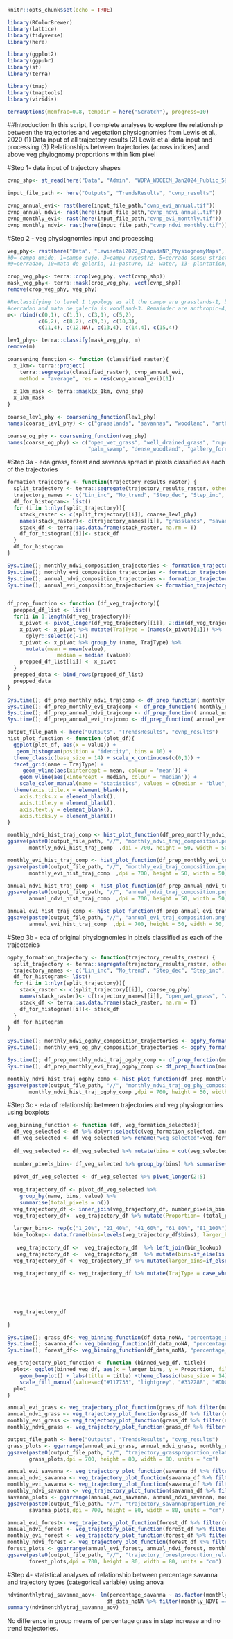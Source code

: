 ```r
knitr::opts_chunk$set(echo = TRUE)
```

```r
library(RColorBrewer)
library(lattice)
library(tidyverse)
library(here)

library(ggplot2)
library(ggpubr)
library(sf)
library(terra)

library(tmap)
library(tmaptools)
library(viridis)

terraOptions(memfrac=0.8, tempdir = here("Scratch"), progress=10)
```
##Introduction
In this script, I complete analyses to explore the relationship between the trajectories and vegetation physiognomies from Lewis et al., 2020
(1) Data input of all trajectory results
(2) Lewis et al data input and processing
(3) Relationships between trajectories (across indices) and above veg phyiognomy proportions within 1km pixel

#Step 1- data input of trajectory shapes
```r
cvnp_shp<- st_read(here("Data", "Admin", "WDPA_WDOECM_Jan2024_Public_59_shp","WDPA_WDOECM_Jan2024_Public_59_shp_0", "WDPA_WDOECM_Jan2024_Public_59_shp-polygons.shp")) 

input_file_path <- here("Outputs", "TrendsResults", "cvnp_results")

cvnp_annual_evi<- rast(here(input_file_path,"cvnp_evi_annual.tif"))
cvnp_annual_ndvi<- rast(here(input_file_path,"cvnp_ndvi_annual.tif"))
cvnp_monthly_evi<- rast(here(input_file_path,"cvnp_evi_monthly.tif"))
cvnp_monthly_ndvi<- rast(here(input_file_path,"cvnp_ndvi_monthly.tif"))

```

#Step 2 - veg physiognomies input and processing
```r
veg_phy<- rast(here("Data", "Lewisetal2022_ChapadaNP_PhysiognomyMaps", "PNCV_vegMap_woText.tif"))
#0= campo umido, 1=campo sujo, 3=campu rupestre, 5=cerrado sensu stricto, 6=cerrado rupestre, 8=verada
#9=cerradao, 10=mata de galeria, 11-pasture, 12- water, 13- plantation, 14- agriculture, 15- nonvegetated

crop_veg_phy<- terra::crop(veg_phy, vect(cvnp_shp))
mask_veg_phy<- terra::mask(crop_veg_phy, vect(cvnp_shp))
remove(crop_veg_phy, veg_phy)

#Reclassifying to level 1 typology as all the campo are grasslands-1, both cerrado and verada are savannas-2
#cerradao and mata de galeria is woodland-3. Remainder are anthropic-4, water is NA
m<- rbind(c(0,1), c(1,1), c(3,1), c(5,2), 
          c(6,2), c(8,2), c(9,3), c(10,3), 
          c(11,4), c(12,NA), c(13,4), c(14,4), c(15,4))

lev1_phy<- terra::classify(mask_veg_phy, m)
remove(m)

coarsening_function <- function (classified_raster){
  x_1km<- terra::project(
    terra::segregate(classified_raster), cvnp_annual_evi,
    method = "average", res = res(cvnp_annual_evi)[1])
 
  x_1km_mask <- terra::mask(x_1km, cvnp_shp)
  x_1km_mask
}

coarse_lev1_phy <- coarsening_function(lev1_phy)
names(coarse_lev1_phy) <- c("grasslands", "savannas", "woodland", "anthropic")

coarse_og_phy <- coarsening_function(veg_phy)
names(coarse_og_phy) <- c("open_wet_grass", "well_drained_grass", "rupestrian_grass", "typical_cerrado", "rupestrian_cerrado", 
                          "palm_swamp", "dense_woodland", "gallery_forest", "pasture", "water", "plantation", "agriculture", "nonvegetated")


```

#Step 3a - eda grass, forest and savanna spread in pixels classified as each of the trajectories
```r
formation_trajectory <- function(trajectory_results_raster) {
  split_trajectory <- terra::segregate(trajectory_results_raster, other = NA)
  trajectory_names <- c("Lin_inc", "No_trend", "Step_dec", "Step_inc", "Quad_inc_acc", "Quad_inc_dec")
  df_for_histogram<- list()
  for (i in 1:nlyr(split_trajectory)){
    stack_raster <- c(split_trajectory[[i]], coarse_lev1_phy)
    names(stack_raster)<- c(trajectory_names[[i]], "grasslands", "savannas", "woodland", "anthropic")
    stack_df <- terra::as.data.frame(stack_raster, na.rm = T)
    df_for_histogram[[i]]<- stack_df
  }
  df_for_histogram
}

Sys.time(); monthly_ndvi_composition_trajectories <- formation_trajectory(cvnp_monthly_ndvi); Sys.time()
Sys.time(); monthly_evi_composition_trajectories <- formation_trajectory(cvnp_monthly_evi); Sys.time()
Sys.time(); annual_ndvi_composition_trajectories <- formation_trajectory(cvnp_annual_ndvi); Sys.time()
Sys.time(); annual_evi_composition_trajectories <- formation_trajectory(cvnp_annual_evi); Sys.time()


df_prep_function <- function (df_veg_trajectory){
  prepped_df_list <- list()
  for(i in 1:length(df_veg_trajectory)){
    x_pivot <- pivot_longer(df_veg_trajectory[[i]], 2:dim(df_veg_trajectory[[i]])[2])
    x_pivot <- x_pivot %>% mutate(TrajType = (names(x_pivot)[1])) %>%
      dplyr::select(c(-1))
    x_pivot <- x_pivot %>% group_by (name, TrajType) %>%
      mutate(mean = mean(value),
                median = median (value))
    prepped_df_list[[i]] <- x_pivot
  }
  prepped_data <- bind_rows(prepped_df_list)
  prepped_data
}

Sys.time(); df_prep_monthly_ndvi_trajcomp <- df_prep_function( monthly_ndvi_composition_trajectories); Sys.time()
Sys.time(); df_prep_monthly_evi_trajcomp <- df_prep_function( monthly_evi_composition_trajectories); Sys.time()
Sys.time(); df_prep_annual_ndvi_trajcomp <- df_prep_function( annual_ndvi_composition_trajectories); Sys.time()
Sys.time(); df_prep_annual_evi_trajcomp <- df_prep_function( annual_evi_composition_trajectories); Sys.time()

output_file_path <- here("Outputs", "TrendsResults", "cvnp_results")
hist_plot_function <- function (plot_df){
  ggplot(plot_df, aes(x = value)) + 
   geom_histogram(position = "identity", bins = 10) +
  theme_classic(base_size = 14) + scale_x_continuous(c(0,1)) +
  facet_grid(name ~ TrajType) + 
     geom_vline(aes(xintercept = mean, colour = 'mean')) +
    geom_vline(aes(xintercept = median, colour = 'median')) +
    scale_color_manual(name = "statistics", values = c(median = "blue", mean = "red")) +
  theme(axis.title.x = element_blank(),
    axis.ticks.x = element_blank(),
    axis.title.y = element_blank(),
    axis.text.y = element_blank(),
    axis.ticks.y = element_blank())  
}

monthly_ndvi_hist_traj_comp <- hist_plot_function(df_prep_monthly_ndvi_trajcomp)
ggsave(paste0(output_file_path, "//", "monthly_ndvi_traj_composition.png"),
       monthly_ndvi_hist_traj_comp  ,dpi = 700, height = 50, width = 50, units = "cm")

monthly_evi_hist_traj_comp <- hist_plot_function(df_prep_monthly_evi_trajcomp)
ggsave(paste0(output_file_path, "//", "monthly_evi_traj_composition.png"),
       monthly_evi_hist_traj_comp  ,dpi = 700, height = 50, width = 50, units = "cm")

annual_ndvi_hist_traj_comp <- hist_plot_function(df_prep_annual_ndvi_trajcomp)
ggsave(paste0(output_file_path, "//", "annual_ndvi_traj_composition.png"),
       annual_ndvi_hist_traj_comp  ,dpi = 700, height = 50, width = 50, units = "cm")

annual_evi_hist_traj_comp <- hist_plot_function(df_prep_annual_evi_trajcomp)
ggsave(paste0(output_file_path, "//", "annual_evi_traj_composition.png"),
       annual_evi_hist_traj_comp  ,dpi = 700, height = 50, width = 50, units = "cm")

```


#Step 3b - eda of original physiognomies in pixels classified as each of the trajectories
```r
ogphy_formation_trajectory <- function(trajectory_results_raster) {
  split_trajectory <- terra::segregate(trajectory_results_raster, other = NA)
  trajectory_names <- c("Lin_inc", "No_trend", "Step_dec", "Step_inc", "Quad_inc_acc", "Quad_inc_dec")
  df_for_histogram<- list()
  for (i in 1:nlyr(split_trajectory)){
    stack_raster <- c(split_trajectory[[i]], coarse_og_phy)
    names(stack_raster)<- c(trajectory_names[[i]], "open_wet_grass", "well_drained_grass", "rupestrian_grass", "typical_cerrado", "rupestrian_cerrado", "palm_swamp", "dense_woodland", "gallery_forest", "pasture", "water", "plantation", "agriculture", "nonvegetated")
    stack_df <- terra::as.data.frame(stack_raster, na.rm = T)
    df_for_histogram[[i]]<- stack_df
  }
  df_for_histogram
}

Sys.time(); monthly_ndvi_ogphy_composition_trajectories <- ogphy_formation_trajectory(cvnp_monthly_ndvi); Sys.time()
Sys.time(); monthly_evi_og_phy_composition_trajectories <- ogphy_formation_trajectory(cvnp_monthly_evi); Sys.time()

Sys.time(); df_prep_monthly_ndvi_traj_ogphy_comp <- df_prep_function(monthly_ndvi_ogphy_composition_trajectories); Sys.time()
Sys.time(); df_prep_monthly_evi_traj_ogphy_comp <- df_prep_function(monthly_evi_og_phy_composition_trajectories); Sys.time()

monthly_ndvi_hist_traj_ogphy_comp <- hist_plot_function(df_prep_monthly_ndvi_traj_ogphy_comp)
ggsave(paste0(output_file_path, "//", "monthly_ndvi_traj_og_phy_composition.png"),
       monthly_ndvi_hist_traj_ogphy_comp ,dpi = 700, height = 50, width = 50, units = "cm")

```


#Step 3c - eda of relationship between trajectories and veg physiognomies using boxplots
```r
veg_binning_function <- function (df, veg_formation_selected){
  df_veg_selected <- df %>% dplyr::select(c(veg_formation_selected, annual_EVI, annual_NDVI, monthly_EVI, monthly_NDVI))
  df_veg_selected <- df_veg_selected %>% rename("veg_selected"=veg_formation_selected)
  
  df_veg_selected <- df_veg_selected %>% mutate(bins = cut(veg_selected, breaks =seq(0,1,0.02), ordered_result = TRUE))
  
  number_pixels_bin<- df_veg_selected %>% group_by(bins) %>% summarise(count=n())
  
  pivot_df_veg_selected <- df_veg_selected %>% pivot_longer(2:5)
  
  veg_trajectory_df <- pivot_df_veg_selected %>%
    group_by(name, bins, value) %>%
    summarise(total_pixels = n())
  veg_trajectory_df <- inner_join(veg_trajectory_df, number_pixels_bin)
  veg_trajectory_df<- veg_trajectory_df %>% mutate(Proportion= (total_pixels/count)*100) #nrow 
  
  larger_bins<- rep(c("1_20%", "21_40%", "41_60%", "61_80%", "81_100%"),each=10)
  bin_lookup<- data.frame(bins=levels(veg_trajectory_df$bins), larger_bins=larger_bins)
  
   veg_trajectory_df <-  veg_trajectory_df  %>% left_join(bin_lookup)
   veg_trajectory_df <-  veg_trajectory_df  %>% mutate(bins=if_else(is.na(bins), "No specific veg", bins)) #there are pixels where %veg is 0 which I treat as a seperate category.
  veg_trajectory_df <- veg_trajectory_df %>% mutate(larger_bins=if_else(is.na(larger_bins), "No specific veg", larger_bins))

  veg_trajectory_df <- veg_trajectory_df %>% mutate(TrajType = case_when(value == 2~" Linear Increase",
                                                                         value == 3 ~"No trend",
                                                                         value == 4 ~"Step Decrease",
                                                                         value == 5 ~ "Step Increase",
                                                                         value == 8 ~ "Quadratic Increase (acc)",
                                                                         value == 9 ~ "Quadratic Increase (dec)"))
  veg_trajectory_df
  
}

Sys.time(); grass_df<- veg_binning_function(df_data_noNA, "percentage_grass"); Sys.time()
Sys.time(); savanna_df<- veg_binning_function(df_data_noNA, "percentage_savanna"); Sys.time()
Sys.time(); forest_df<- veg_binning_function(df_data_noNA, "percentage_woodland"); Sys.time()

veg_trajectory_plot_function <- function (binned_veg_df, title){
  plot<- ggplot(binned_veg_df, aes(x = larger_bins, y = Proportion, fill = TrajType)) + 
    geom_boxplot() + labs(title = title) +theme_classic(base_size = 14) +
    scale_fill_manual(values=c("#117733", "lightgrey", "#332288", "#DDCC77", "#882255", "#88CCEE"))
  plot
}

annual_evi_grass <- veg_trajectory_plot_function(grass_df %>% filter(name=="annual_EVI"), "Trajectory from EVI (mean annual trend) related to grass%")
annual_ndvi_grass <- veg_trajectory_plot_function(grass_df %>% filter(name=="annual_NDVI"), "Trajectory from NDVI (mean annual trend) related to grass%")
monthly_evi_grass <- veg_trajectory_plot_function(grass_df %>% filter(name=="monthly_EVI"), "Trajectory from EVI (monthly trend) related to grass%")
monthly_ndvi_grass <- veg_trajectory_plot_function(grass_df %>% filter(name=="monthly_NDVI"), "Trajectory from NDVI (monthly trend) related to grass%")

output_file_path <- here("Outputs", "TrendsResults", "cvnp_results")
grass_plots <- ggarrange(annual_evi_grass, annual_ndvi_grass, monthly_evi_grass, monthly_ndvi_grass, ncol =2, nrow=2 )
ggsave(paste0(output_file_path, "//", "trajectory_grassproportion_relationship.png"),
       grass_plots,dpi = 700, height = 80, width = 80, units = "cm")

annual_evi_savanna <- veg_trajectory_plot_function(savanna_df %>% filter(name=="annual_EVI"), "Trajectory from EVI (mean annual trend) related to savanna%")
annual_ndvi_savanna <- veg_trajectory_plot_function(savanna_df %>% filter(name=="annual_NDVI"), "Trajectory from NDVI (mean annual trend) related to savanna%")
monthly_evi_savanna <- veg_trajectory_plot_function(savanna_df %>% filter(name=="monthly_EVI"), "Trajectory from EVI (monthly trend) related to savanna%")
monthly_ndvi_savanna <- veg_trajectory_plot_function(savanna_df %>% filter(name=="monthly_NDVI"), "Trajectory from NDVI (monthly trend) related to savanna%")
savanna_plots <- ggarrange(annual_evi_savanna, annual_ndvi_savanna, monthly_evi_savanna, monthly_ndvi_savanna, ncol =2, nrow=2 )
ggsave(paste0(output_file_path, "//", "trajectory_savannaproportion_relationship.png"),
       savanna_plots,dpi = 700, height = 80, width = 80, units = "cm")

annual_evi_forest<- veg_trajectory_plot_function(forest_df %>% filter(name=="annual_EVI"), "Trajectory from EVI (mean annual trend) related to forest%")
annual_ndvi_forest <- veg_trajectory_plot_function(forest_df %>% filter(name=="annual_NDVI"), "Trajectory from NDVI (mean annual trend) related to forest%")
monthly_evi_forest <- veg_trajectory_plot_function(forest_df %>% filter(name=="monthly_EVI"), "Trajectory from EVI (monthly trend) related to forest%")
monthly_ndvi_forest <- veg_trajectory_plot_function(forest_df %>% filter(name=="monthly_NDVI"), "Trajectory from NDVI (monthly trend) related to forest%")
forest_plots <- ggarrange(annual_evi_forest, annual_ndvi_forest, monthly_evi_forest, monthly_ndvi_forest, ncol =2, nrow=2 )
ggsave(paste0(output_file_path, "//", "trajectory_forestproportion_relationship.png"),
       forest_plots,dpi = 700, height = 80, width = 80, units = "cm")

```


#Step 4- statistical analyses of relationship between percentage savanna and trajectory types (categorical variable) using anova
```r
ndvimonthlytraj_savanna_aov<- lm(percentage_savanna ~ as.factor(monthly_NDVI),
                                df_data_noNA %>% filter(monthly_NDVI == 5 | monthly_NDVI == 3)) 
summary(ndvimonthlytraj_savanna_aov)
```

No difference in group means of percentage grass in step increase and no trend trajectories. 
